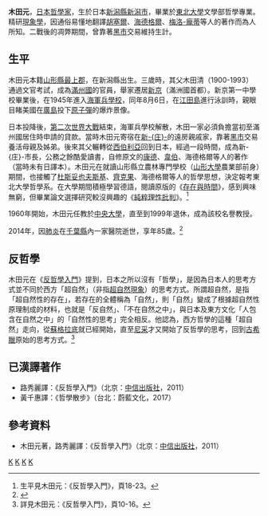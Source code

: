 {{Infobox philosopher
| region           = [[日本哲學|日本哲學]]
| era              = 20世紀哲學<br />21世紀哲學
| image_name       = 
| image_size       = 
| image_alt        = 
| image_caption    = 
| name             = 木田 元<br />（きだ げん）
| other_names      = 
| birth_date       = {{birth_date|1928|9|7|no}}
| birth_place      = {{JPN}}[[新潟縣|新潟縣]][[新潟市|新潟市]]
| death_date       = {{death date and age|2014|8|16|1928|9|7}}
| death_place      = [[千葉縣|千葉縣]][[船橋市|船橋市]]
| school_tradition = [[歐陸哲學|歐陸哲學]]、[[現象學|現象學]]
| main_interests   = [[現象學|現象學]]、[[形而上學|形而上學]]、[[存在論|存在論]]、[[語言哲學|語言哲學]]、[[哲學史|哲學史]]
| notable_ideas    = [[反哲學|反哲學]]
| influences       = {{link-jp|三宅剛一|三宅剛一}}、[[胡塞爾|胡塞爾]]、[[海德格|海德格]]、[[梅洛-龐蒂|梅洛-龐蒂]]等
| influenced       = 
| signature        = 
| signature_alt    = 
| website          = <!-- {{URL|example.com}} -->
}}

'''木田元'''{{BD|1928年|9月7日|2014年|8月16日|catIdx=Kida}}，[[日本|日本]][[哲學家|哲學家]]，生於日本[[新潟縣|新潟縣]][[新潟市|新潟市]]，畢業於[[東北大學_(日本)|東北大學]]文學部哲學專業。精研[[現象學|現象學]]，因通俗易懂地翻譯[[胡塞爾|胡塞爾]]、[[海德格爾|海德格爾]]、[[梅洛-龐蒂|梅洛-龐蒂]]等人的著作而為人所知。二戰後的凋弊期間，曾靠著[[黑市|黑市]]交易維持生計。

==生平==
木田元本籍[[山形縣|山形縣]][[最上郡|最上郡]]，在新潟縣出生。三歲時，其父木田清（1900-1993）通過文官考試，成為[[滿州國|滿州國]]的官員，舉家遷居[[新京|新京]]（滿洲國首都）。新京第一中學校畢業後，在1945年進入[[海軍兵學校|海軍兵學校]]，同年8月6日，在[[江田島市|江田島]]進行泳訓時，親眼目睹美國在[[廣島|廣島]]投下[[原子彈|原子彈]]的爆炸景像。

日本投降後，[[第二次世界大戰|第二次世界大戰]]結束，海軍兵學校解散，木田一家必須負擔當初至滿州國居住時申請的貸款。當時木田元寄宿在[[新庄市|新-{庄}-]]的遠房親戚家，靠著[[黑市|黑市]]交易養活母親及姊弟。後來其父輾轉從[[西伯利亞|西伯利亞]]回到日本，經過一段時間，成為新-{庄}-市長，公務之餘酷愛讀書，自修原文的[[康德|康德]]、[[馬克斯·韋伯|韋伯]]、海德格爾等人的著作（當時未有日譯本）。木田元在就讀山形縣立農林專門學校（[[山形大學|山形大學]]農業部前身）期間，也接觸了[[杜斯妥也夫斯基|杜斯妥也夫斯基]]、[[齊克果|齊克果]]、海德格爾等人的哲學思想，決定報考東北大學哲學系。在大學期間積極學習德語，閱讀原版的《[[存在與時間|存在與時間]]》，感到興味無窮，但畢業論文選擇研究較沒興趣的《[[純粹理性批判|純粹理性批判]]》。<ref>生平見木田元：《反哲學入門》，頁18-23。</ref>

1960年開始，木田元任教於[[中央大學_(日本)|中央大學]]，直至到1999年退休，成為該校名譽教授。

2014年，因[[肺炎|肺炎]]在[[千葉縣|千葉縣]]內一家醫院逝世，享年85歲。<ref>{{Cite web|url=http://www.asahi.com/articles/ASG8K4S5TG8KUCLV002.html|language=ja|title=哲学者の木田元さん死去　ハイデガー研究の第一人者|publisher=朝日新聞デジタル|date=2014-08-17|accessdate=2014-08-17|archive-date=2014-08-17|archive-url=https://web.archive.org/web/20140817141703/http://www.asahi.com/articles/ASG8K4S5TG8KUCLV002.html|dead-url=no}}</ref>

==反哲學==
木田元在《[[反哲學入門|反哲學入門]]》提到，日本之所以沒有「哲學」，是因為日本人的思考方式並不同於西方「超自然」（非指[[超自然現象|超自然現象]]）的思考方式。所謂超自然，是指「超自然性的存在」，若存在的全體稱為「自然」，則「自然」變成了根據超自然性原理制成的材料，也就是「反自然」、「不在自然之中」，與日本及東方文化「人包含在自然之中」的「自然性的思考」完全相反。他認為，西方哲學的這種「超自然」走向，從[[蘇格拉底|蘇格拉底]]就已經開始，直至[[尼采|尼采]]才又開始了反哲學的思考，回到[[古希臘|古希臘]]原始的思考方式。<ref>詳見木田元：《反哲學入門》，頁10-16。</ref>

==已漢譯著作==
*路秀麗譯：《反哲學入門》（北京：[[中信出版社|中信出版社]]，2011）
*黃千惠譯：《哲學散步》（台北：蔚藍文化，2017）

==參考資料==
{{reflist}}
*木田元著，路秀麗譯：《反哲學入門》（北京：[[中信出版社|中信出版社]]，2011）

[[Category:日本哲學家|K]]
[[Category:20世紀哲學家|K]]
[[Category:山形縣出身人物|K]]
[[Category:東北大學校友_(日本)|K]]